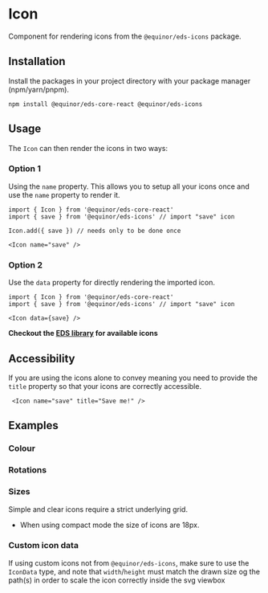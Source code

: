 

<Meta of={ComponentStories} />

# Icon 
Component for rendering icons from the `@equinor/eds-icons` package.

<Links 
    figmaUrl="https://www.figma.com/file/BQjYMxdSdgRkdhKTDDU7L4KU/Assets?node-id=2%3A3"
    documentationUrl="https://eds.equinor.com/0b0c666ab/p/347dd6-system-icons/b/25520a"
    sourceUrl="https://github.com/equinor/design-system/blob/develop/packages/eds-core-react/src/components/Icon/Icon.tsx"
/>

<Primary />
<Controls />

## Installation 

Install the packages in your project directory with your package manager (npm/yarn/pnpm).
```shell
npm install @equinor/eds-core-react @equinor/eds-icons
```

## Usage

The `Icon` can then render the icons in two ways: 

### Option 1 

Using the `name` property. This allows you to setup all your icons once and use the `name` property to render it.
```tsx
import { Icon } from '@equinor/eds-core-react'
import { save } from '@equinor/eds-icons' // import "save" icon

Icon.add({ save }) // needs only to be done once

<Icon name="save" />
```
### Option 2

Use the `data` property for directly rendering the imported icon.
```tsx
import { Icon } from '@equinor/eds-core-react'
import { save } from '@equinor/eds-icons' // import "save" icon

<Icon data={save} />
```
**Checkout the [EDS library](?path=/docs/icons-preview--docs) for available icons**

## Accessibility
If you are using the icons alone to convey meaning you need to provide the `title` property so that your icons are correctly accessible.
```tsx
 <Icon name="save" title="Save me!" />
```
<Canvas of={ComponentStories.Accessibility} />

## Examples

### Colour
<Canvas of={ComponentStories.Color} />


### Rotations
<Canvas of={ComponentStories.Rotations} />


### Sizes
Simple and clear icons require a strict underlying grid.
<ul>
    <li>When using compact mode the size of icons are 18px.</li>
</ul>
<Canvas of={ComponentStories.Sizes} />

### Custom icon data
If using custom icons not from `@equinor/eds-icons`, make sure to use the `IconData` type, and note that `width`/`height` must match the drawn size og the path(s) in order to scale the icon correctly inside the svg viewbox
<Canvas of={ComponentStories.Custom} />





